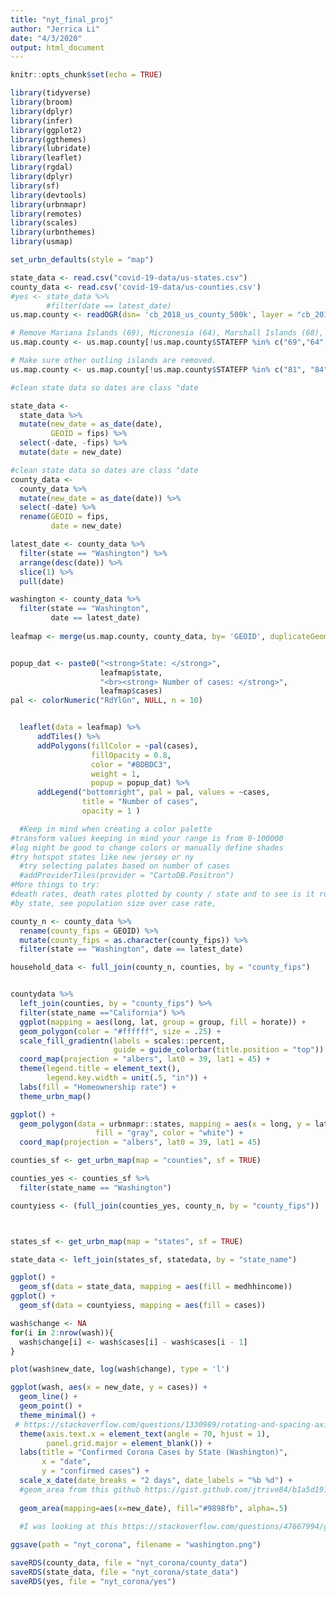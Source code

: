 ```yaml
---
title: "nyt_final_proj"
author: "Jerrica Li"
date: "4/3/2020"
output: html_document
---
```


```r
knitr::opts_chunk$set(echo = TRUE)
```

```r
library(tidyverse)
library(broom)
library(dplyr)
library(infer)
library(ggplot2)
library(ggthemes)
library(lubridate)
library(leaflet)
library(rgdal)
library(dplyr)
library(sf)
library(devtools)
library(urbnmapr)
library(remotes)
library(scales)
library(urbnthemes)
library(usmap)

set_urbn_defaults(style = "map")
```

```r
state_data <- read.csv("covid-19-data/us-states.csv") 
county_data <- read.csv('covid-19-data/us-counties.csv')
#yes <- state_data %>% 
        #filter(date == latest_date)
us.map.county <- readOGR(dsn= 'cb_2018_us_county_500k', layer = "cb_2018_us_county_500k", stringsAsFactors = FALSE)

# Remove Mariana Islands (69), Micronesia (64), Marshall Islands (68), Palau (70), Minor Islands (74)
us.map.county <- us.map.county[!us.map.county$STATEFP %in% c("69","64", "68", "70", "74"),]

# Make sure other outling islands are removed.
us.map.county <- us.map.county[!us.map.county$STATEFP %in% c("81", "84", "86", "87", "89", "71", "76","95", "79"),]
```

```r
#clean state data so dates are class "date

state_data <- 
  state_data %>% 
  mutate(new_date = as_date(date),
         GEOID = fips) %>% 
  select(-date, -fips) %>% 
  mutate(date = new_date)

#clean state data so dates are class "date
county_data <- 
  county_data %>% 
  mutate(new_date = as_date(date)) %>% 
  select(-date) %>% 
  rename(GEOID = fips, 
         date = new_date)


```

```r

latest_date <- county_data %>% 
  filter(state == "Washington") %>% 
  arrange(desc(date)) %>% 
  slice(1) %>% 
  pull(date)

washington <- county_data %>% 
  filter(state == "Washington", 
         date == latest_date)
  
leafmap <- merge(us.map.county, county_data, by= 'GEOID', duplicateGeoms = TRUE)


popup_dat <- paste0("<strong>State: </strong>",
                    leafmap$state,
                    "<br><strong> Number of cases: </strong>",
                    leafmap$cases)
pal <- colorNumeric("RdYlGn", NULL, n = 10)


  leaflet(data = leafmap) %>% 
      addTiles() %>%
      addPolygons(fillColor = ~pal(cases),
                  fillOpacity = 0.8,
                  color = "#BDBDC3",
                  weight = 1,
                  popup = popup_dat) %>%
      addLegend("bottomright", pal = pal, values = ~cases,
                title = "Number of cases",
                opacity = 1 )

  #Keep in mind when creating a color palette
#transform values keeping in mind your range is from 0-100000
#log might be good to change colors or manually define shades 
#try hotspot states like new jersey or ny 
  #try selecting palates based on number of cases 
  #addProviderTiles(provider = "CartoDB.Positron")
#More things to try:
#death rates, death rates plotted by county / state and to see is it rural places? urban cities? the south? 
#by state, see population size over case rate, 

```

```r


county_n <- county_data %>% 
  rename(county_fips = GEOID) %>% 
  mutate(county_fips = as.character(county_fips)) %>% 
  filter(state == "Washington", date == latest_date)

household_data <- full_join(county_n, counties, by = "county_fips") 


countydata %>% 
  left_join(counties, by = "county_fips") %>% 
  filter(state_name =="California") %>% 
  ggplot(mapping = aes(long, lat, group = group, fill = horate)) +
  geom_polygon(color = "#ffffff", size = .25) +
  scale_fill_gradientn(labels = scales::percent,
                       guide = guide_colorbar(title.position = "top")) +
  coord_map(projection = "albers", lat0 = 39, lat1 = 45) +
  theme(legend.title = element_text(),
        legend.key.width = unit(.5, "in")) +
  labs(fill = "Homeownership rate") +
  theme_urbn_map()

ggplot() + 
  geom_polygon(data = urbnmapr::states, mapping = aes(x = long, y = lat, group = group),
		           fill = "gray", color = "white") +
  coord_map(projection = "albers", lat0 = 39, lat1 = 45)
```

```r
counties_sf <- get_urbn_map(map = "counties", sf = TRUE)

counties_yes <- counties_sf %>% 
  filter(state_name == "Washington")

countyiess <- (full_join(counties_yes, county_n, by = "county_fips"))



states_sf <- get_urbn_map(map = "states", sf = TRUE)

state_data <- left_join(states_sf, statedata, by = "state_name")

ggplot() +
  geom_sf(data = state_data, mapping = aes(fill = medhhincome))
ggplot() +
  geom_sf(data = countyiess, mapping = aes(fill = cases))
```



```r

wash$change <- NA
for(i in 2:nrow(wash)){
  wash$change[i] <- wash$cases[i] - wash$cases[i - 1]
}

plot(wash$new_date, log(wash$change), type = 'l')

```



```r

ggplot(wash, aes(x = new_date, y = cases)) +
  geom_line() +
  geom_point() + 
  theme_minimal() +
 # https://stackoverflow.com/questions/1330989/rotating-and-spacing-axis-labels-in-ggplot2
  theme(axis.text.x = element_text(angle = 70, hjust = 1), 
        panel.grid.major = element_blank()) + 
  labs(title = "Confirmed Corona Cases by State (Washington)", 
       x = "date", 
       y = "confirmed cases") +
  scale_x_date(date_breaks = "2 days", date_labels = "%b %d") +
  #geom_area from this github https://gist.github.com/jtrive84/b1a5d191358883dea1d511d8c78929b6#file-ggplot_auc-r-L9
  
  geom_area(mapping=aes(x=new_date), fill="#9898fb", alpha=.5) 
  
  #I was looking at this https://stackoverflow.com/questions/47667994/ggplot-x-axis-labels-with-all-x-axis-values for the longest time before I realized that I can change this by using scale_x_date()

```

```r
ggsave(path = "nyt_corona", filename = "washington.png")
```

```r
saveRDS(county_data, file = "nyt_corona/county_data")
saveRDS(state_data, file = "nyt_corona/state_data")
saveRDS(yes, file = "nyt_corona/yes")
```

